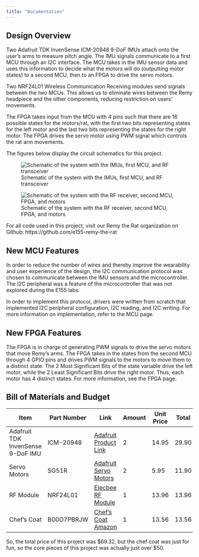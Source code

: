 ```yaml
---
title: "Documentation"
---
```

## Design Overview

Two Adafruit TDK InvenSense ICM-20948 9-DoF IMUs attach onto the user’s arms to measure pitch angle. The IMU signals communicate to a first MCU through an I2C interface. The MCU takes in the IMU sensor data and uses this information to decide what the motors will do (outputting motor states) to a second MCU, then to an FPGA to drive the servo motors. 

Two NRF24L01 Wireless Communication Receiving modules send signals between the two MCUs. This allows us to eliminate wires between the Remy headpiece and the other components, reducing restriction on users’ movements. 

The FPGA takes input from the MCU with 4 pins such that there are 16 possible states for the motors/rat, with the first two bits representing states for the left motor and the last two bits representing the states for the right motor. The FPGA drives the servo motor using PWM signal which controls the rat arm movements.

The figures below display the circuit schematics for this project. 


![Schematic of the system with the IMUs, first MCU, and RF transceiver](imu1schem.jpg)

![Schematic of the system with the RF receiver, second MCU, FPGA, and motors](fpgaschem.jpg)


For all code used in this project, visit our Remy the Rat organization on Github: https://github.com/e155-remy-the-rat 

## New MCU Features
In order to reduce the number of wires and thereby improve the wearability and user experience of the design, the I2C communication protocol was chosen to communicate between the IMU sensors and the microcontroller. The I2C peripheral was a feature of the microcontroller that was not explored during the E155 labs. 

In order to implement this protocol, drivers were written from scratch that implemented I2C peripheral configuration, I2C reading, and I2C writing. For more information on implementation, refer to the MCU page.

## New FPGA Features 
The FPGA is in charge of generating PWM signals to drive the servo motors that move Remy’s arms. The FPGA takes in the states from the second MCU through 4 GPIO pins and drives PWM signals to the motors to move them to a distinct state. The 2 Most Significant Bits of the state variable drive the left motor, while the 2 Least Significant Bits drive the right motor. Thus, each motor has 4 distinct states. For more information, see the FPGA page. 

## Bill of Materials and Budget

| Item                            | Part Number | Link                                                                                                                                                                                                                                 | Amount | Unit Price | Total  |
|---------------------------------|-------------|-------------------------------------------------------------------------------------------------------------------------------------------------------------------------------------------------------------------------------------|--------|------------|--------|
| Adafruit TDK InvenSense 9-DoF IMU | ICM-20948   | [Adafruit Product Link](https://www.adafruit.com/product/4554)                                                                                                                                                                     | 2      | 14.95      | 29.90  |
| Servo Motors                    | SG51R       | [Adafruit Servo Motors](https://www.adafruit.com/product/2201?gad_source=1&gclid=Cj0KCQjw05i4BhDiARIsAB_2wfC17199SVDxq3_MIeB0UkOc8lscu5J9l9oaFmnuSxfnjpYNY158c8UaAplYEALw_wcB)                                                      | 2      | 5.95       | 11.90  |
| RF Module                       | NRF24L01    | [Elecbee RF Module](https://www.elecbee.com/en-14178-nrf24l01-chip-power-enhanced-version-si24r1-24g-wireless-communication-receiving-module)                                                                                      | 1      | 13.96      | 13.96  |
| Chef's Coat                     | B00O7PBRJW  | [Chef's Coat Amazon](https://www.amazon.com/dp/B00O7PBRJW)                                                                                                                                                                         | 1      | 13.56      | 13.56  |


So, the total price of this project was $69.32, but the chef coat was just for fun, so the core pieces of this project was actually just over $50. 